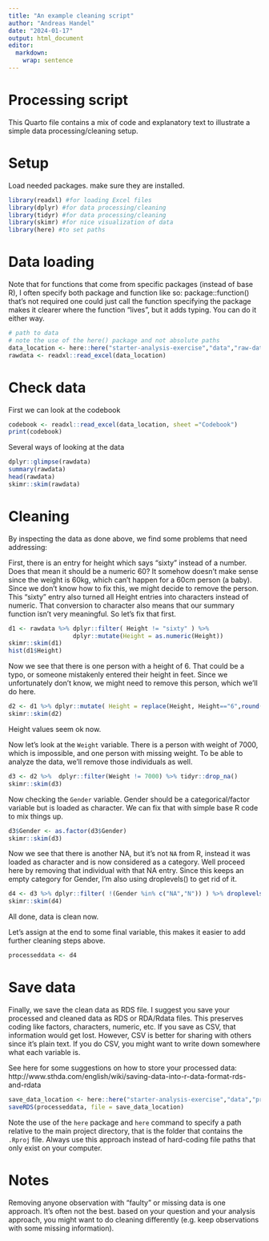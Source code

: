 ```yaml
---
title: "An example cleaning script"
author: "Andreas Handel"
date: "2024-01-17"
output: html_document
editor: 
  markdown: 
    wrap: sentence
---
```


# Processing script

This Quarto file contains a mix of code and explanatory text to illustrate a simple data processing/cleaning setup.

# Setup

Load needed packages.
make sure they are installed.

```r
library(readxl) #for loading Excel files
library(dplyr) #for data processing/cleaning
library(tidyr) #for data processing/cleaning
library(skimr) #for nice visualization of data 
library(here) #to set paths
```

# Data loading

Note that for functions that come from specific packages (instead of base R), I often specify both package and function like so: package::function() that's not required one could just call the function specifying the package makes it clearer where the function "lives", but it adds typing.
You can do it either way.

```r
# path to data
# note the use of the here() package and not absolute paths
data_location <- here::here("starter-analysis-exercise","data","raw-data","exampledata2.xlsx")
rawdata <- readxl::read_excel(data_location)
```

# Check data

First we can look at the codebook

```r
codebook <- readxl::read_excel(data_location, sheet ="Codebook")
print(codebook)
```

Several ways of looking at the data

```r
dplyr::glimpse(rawdata)
summary(rawdata)
head(rawdata)
skimr::skim(rawdata)
```

# Cleaning

By inspecting the data as done above, we find some problems that need addressing:

First, there is an entry for height which says "sixty" instead of a number.
Does that mean it should be a numeric 60?
It somehow doesn't make sense since the weight is 60kg, which can't happen for a 60cm person (a baby).
Since we don't know how to fix this, we might decide to remove the person.
This "sixty" entry also turned all Height entries into characters instead of numeric.
That conversion to character also means that our summary function isn't very meaningful.
So let's fix that first.

```r
d1 <- rawdata %>% dplyr::filter( Height != "sixty" ) %>% 
                  dplyr::mutate(Height = as.numeric(Height))
skimr::skim(d1)
hist(d1$Height)
```

Now we see that there is one person with a height of 6.
That could be a typo, or someone mistakenly entered their height in feet.
Since we unfortunately don't know, we might need to remove this person, which we'll do here.

```r
d2 <- d1 %>% dplyr::mutate( Height = replace(Height, Height=="6",round(6*30.48,0)) )
skimr::skim(d2)
```

Height values seem ok now.

Now let's look at the `Weight` variable.
There is a person with weight of 7000, which is impossible, and one person with missing weight.
To be able to analyze the data, we'll remove those individuals as well.

```r
d3 <- d2 %>%  dplyr::filter(Weight != 7000) %>% tidyr::drop_na()
skimr::skim(d3)
```

Now checking the `Gender` variable.
Gender should be a categorical/factor variable but is loaded as character.
We can fix that with simple base R code to mix things up.

```r
d3$Gender <- as.factor(d3$Gender)  
skimr::skim(d3)
```

Now we see that there is another NA, but it's not `NA` from R, instead it was loaded as character and is now considered as a category.
Well proceed here by removing that individual with that NA entry.
Since this keeps an empty category for Gender, I'm also using droplevels() to get rid of it.

```r
d4 <- d3 %>% dplyr::filter( !(Gender %in% c("NA","N")) ) %>% droplevels()
skimr::skim(d4)
```

All done, data is clean now.

Let's assign at the end to some final variable, this makes it easier to add further cleaning steps above.

```r
processeddata <- d4
```

# Save data

Finally, we save the clean data as RDS file.
I suggest you save your processed and cleaned data as RDS or RDA/Rdata files.
This preserves coding like factors, characters, numeric, etc.
If you save as CSV, that information would get lost.
However, CSV is better for sharing with others since it's plain text.
If you do CSV, you might want to write down somewhere what each variable is.

See here for some suggestions on how to store your processed data: http://www.sthda.com/english/wiki/saving-data-into-r-data-format-rds-and-rdata

```r
save_data_location <- here::here("starter-analysis-exercise","data","processed-data","processeddata2.rds")
saveRDS(processeddata, file = save_data_location)
```

Note the use of the `here` package and `here` command to specify a path relative to the main project directory, that is the folder that contains the `.Rproj` file.
Always use this approach instead of hard-coding file paths that only exist on your computer.

# Notes

Removing anyone observation with "faulty" or missing data is one approach.
It's often not the best.
based on your question and your analysis approach, you might want to do cleaning differently (e.g. keep observations with some missing information).
